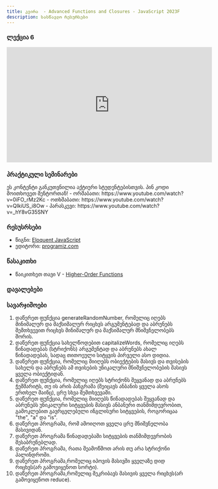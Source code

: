 ```yaml
---
title: კვირა  - Advanced Functions and Closures - JavaScript 2023F
description: სასწავლო რესურსები
---
```



### ლექცია 6

<iframe width="560" height="315" src="https://www.youtube.com/embed/uyOWjgJHPOI" title="YouTube video player" frameborder="0" allow="accelerometer; autoplay; clipboard-write; encrypted-media; gyroscope; picture-in-picture; web-share" allowfullscreen></iframe>

### პრაქტიკული სემინარები
<Card>
<PinCodeProtectedContent>
    <Locked>
        ეს კონტენტი განკუთვნილია აქტიური სტუდენტებისთვის.
        პინ კოდი მოითხოვეთ მენტორთან!
    </Locked>
    <Unlocked>
        - ორშაბათი: https://www.youtube.com/watch?v=0iFO_rMz2Kc
        - ოთხშაბათი: https://www.youtube.com/watch?v=QIkiUS_i8Ow
        - პარასკევი: https://www.youtube.com/watch?v=_hY8vG35SNY
    </Unlocked>
</PinCodeProtectedContent>
</Card>

### რესუსრსები
- წიგნი: [Eloquent JavaScript](https://eloquentjavascript.net/)
- ედიტორი: [programiz.com](https://www.programiz.com/javascript/online-compiler/)

### წასაკითხი
- წაიკითხეთ თავი V - [Higher-Order Functions](https://eloquentjavascript.net/05_higher_order.html)

### დავალებები


### სავარჯიშოები

1. დაწერეთ ფუნქცია generateRandomNumber, რომელიც იღებს მინიმალურ და მაქსიმალურ რიცხვს არგუმენტებად და აბრუნებს შემთხვევით რიცხვს მინიმალურ და მაქსიმალურ მნიშვნელობებს შორის.
1. დაწერეთ ფუნქცია სახელწოდებით capitalizeWords, რომელიც იღებს წინადადებას (სტრიქონს) არგუმენტად და აბრუნებს ახალ წინადადებას, სადაც თითოეული სიტყვის პირველი ასო დიდია.
1. დაწერეთ ფუნქცია, რომელიც მიიღებს ობიექტების მასივს და თვისების სახელს და აბრუნებს ამ თვისების უნიკალური მნიშვნელობების მასივს ყველა ობიექტიდან.
1. დაწერეთ ფუნქცია, რომელიც იღებს სტრიქონს შეყვანად და აბრუნებს ჭეშმარიტს, თუ ის არის პანგრამა (შეიცავს ანბანის ყველა ასოს ერთხელ მაინც), ცრუ სხვა შემთხვევაში.
1. დაწერეთ ფუნქცია, რომელიც მიიღებს წინადადებას შეყვანად და აბრუნებს უნიკალური სიტყვების მასივს ანბანური თანმიმდევრობით, გამოკლებით გავრცელებული ინგლისური სიტყვების, როგორიცაა "the", "a" და "is".
1. დაწერეთ პროგრამა, რომ ამოიღოთ ყველა ცრუ მნიშვნელობა მასივიდან.
1. დაწერეთ პროგრამა წინადადებაში სიტყვების თანმიმდევრობის შესაბრუნებლად.
1. დაწერეთ პროგრამა, რათა შეამოწმოთ არის თუ არა სტრიქონი პალინდრომი.
1. დაწერეთ პროგრამა,რომელიც იპოვის მასივში ყველაზე დიდ რიცხვს(არ გამოვიყენოთ სორტი).
1. დაწერეთ პროგრამა,რომელიც შეკრიბავს მასივის ყველა რიცხვს(არ გამოვიყენოთ reduce).
